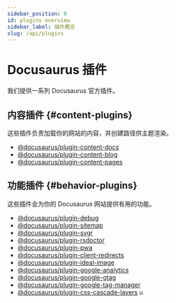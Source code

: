 ```yaml
---
sidebar_position: 0
id: plugins-overview
sidebar_label: 插件概览
slug: /api/plugins
---
```


# Docusaurus 插件

我们提供一系列 Docusaurus 官方插件。

## 内容插件 {#content-plugins}

这些插件负责加载你的网站的内容，并创建路径供主题渲染。

- [@docusaurus/plugin-content-docs](./plugin-content-docs.mdx)
- [@docusaurus/plugin-content-blog](./plugin-content-blog.mdx)
- [@docusaurus/plugin-content-pages](./plugin-content-pages.mdx)

## 功能插件 {#behavior-plugins}

这些插件会为你的 Docusaurus 网站提供有用的功能。

- [@docusaurus/plugin-debug](./plugin-debug.mdx)
- [@docusaurus/plugin-sitemap](./plugin-sitemap.mdx)
- [@docusaurus/plugin-svgr](./plugin-svgr.mdx)
- [@docusaurus/plugin-rsdoctor](./plugin-rsdoctor.mdx)
- [@docusaurus/plugin-pwa](./plugin-pwa.mdx)
- [@docusaurus/plugin-client-redirects](./plugin-client-redirects.mdx)
- [@docusaurus/plugin-ideal-image](./plugin-ideal-image.mdx)
- [@docusaurus/plugin-google-analytics](./plugin-google-analytics.mdx)
- [@docusaurus/plugin-google-gtag](./plugin-google-gtag.mdx)
- [@docusaurus/plugin-google-tag-manager](./plugin-google-tag-manager.mdx)
- [@docusaurus/plugin-css-cascade-layers](./plugin-css-cascade-layers.mdx) u

